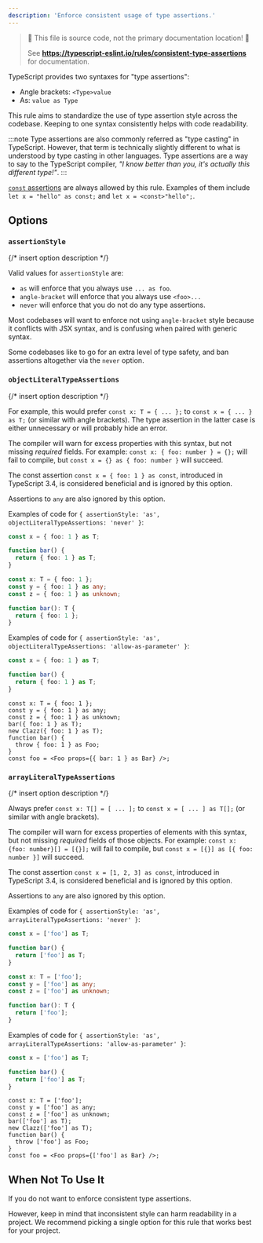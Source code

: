 ---
description: 'Enforce consistent usage of type assertions.'
---


> 🛑 This file is source code, not the primary documentation location! 🛑
>
> See **https://typescript-eslint.io/rules/consistent-type-assertions** for documentation.

TypeScript provides two syntaxes for "type assertions":

- Angle brackets: `<Type>value`
- As: `value as Type`

This rule aims to standardize the use of type assertion style across the codebase.
Keeping to one syntax consistently helps with code readability.

:::note
Type assertions are also commonly referred as "type casting" in TypeScript.
However, that term is technically slightly different to what is understood by type casting in other languages.
Type assertions are a way to say to the TypeScript compiler, _"I know better than you, it's actually this different type!"_.
:::

[`const` assertions](https://www.typescriptlang.org/docs/handbook/release-notes/typescript-3-4.html#const-assertions) are always allowed by this rule.
Examples of them include `let x = "hello" as const;` and `let x = <const>"hello";`.

## Options

### `assertionStyle`

{/* insert option description */}

Valid values for `assertionStyle` are:

- `as` will enforce that you always use `... as foo`.
- `angle-bracket` will enforce that you always use `<foo>...`
- `never` will enforce that you do not do any type assertions.

Most codebases will want to enforce not using `angle-bracket` style because it conflicts with JSX syntax, and is confusing when paired with generic syntax.

Some codebases like to go for an extra level of type safety, and ban assertions altogether via the `never` option.

### `objectLiteralTypeAssertions`

{/* insert option description */}

For example, this would prefer `const x: T = { ... };` to `const x = { ... } as T;` (or similar with angle brackets).
The type assertion in the latter case is either unnecessary or will probably hide an error.

The compiler will warn for excess properties with this syntax, but not missing _required_ fields. For example: `const x: { foo: number } = {};` will fail to compile, but `const x = {} as { foo: number }` will succeed.

The const assertion `const x = { foo: 1 } as const`, introduced in TypeScript 3.4, is considered beneficial and is ignored by this option.

Assertions to `any` are also ignored by this option.

Examples of code for `{ assertionStyle: 'as', objectLiteralTypeAssertions: 'never' }`:

<Tabs>
<TabItem value="❌ Incorrect">

```ts option='{ "assertionStyle": "as", "objectLiteralTypeAssertions": "never" }'
const x = { foo: 1 } as T;

function bar() {
  return { foo: 1 } as T;
}
```

</TabItem>
<TabItem value="✅ Correct">

```ts option='{ "assertionStyle": "as", "objectLiteralTypeAssertions": "never" }'
const x: T = { foo: 1 };
const y = { foo: 1 } as any;
const z = { foo: 1 } as unknown;

function bar(): T {
  return { foo: 1 };
}
```

</TabItem>
</Tabs>

Examples of code for `{ assertionStyle: 'as', objectLiteralTypeAssertions: 'allow-as-parameter' }`:

<Tabs>
<TabItem value="❌ Incorrect">

```ts option='{ "assertionStyle": "as", "objectLiteralTypeAssertions": "allow-as-parameter" }'
const x = { foo: 1 } as T;

function bar() {
  return { foo: 1 } as T;
}
```

</TabItem>
<TabItem value="✅ Correct">

```tsx option='{ "assertionStyle": "as", "objectLiteralTypeAssertions": "allow-as-parameter" }'
const x: T = { foo: 1 };
const y = { foo: 1 } as any;
const z = { foo: 1 } as unknown;
bar({ foo: 1 } as T);
new Clazz({ foo: 1 } as T);
function bar() {
  throw { foo: 1 } as Foo;
}
const foo = <Foo props={{ bar: 1 } as Bar} />;
```

</TabItem>
</Tabs>

### `arrayLiteralTypeAssertions`

{/* insert option description */}

Always prefer `const x: T[] = [ ... ];` to `const x = [ ... ] as T[];` (or similar with angle brackets).

The compiler will warn for excess properties of elements with this syntax, but not missing _required_ fields of those objects.
For example: `const x: {foo: number}[] = [{}];` will fail to compile, but `const x = [{}] as [{ foo: number }]` will succeed.

The const assertion `const x = [1, 2, 3] as const`, introduced in TypeScript 3.4, is considered beneficial and is ignored by this option.

Assertions to `any` are also ignored by this option.

Examples of code for `{ assertionStyle: 'as', arrayLiteralTypeAssertions: 'never' }`:

<Tabs>
<TabItem value="❌ Incorrect">

```ts option='{ "assertionStyle": "as", "arrayLiteralTypeAssertions": "never" }'
const x = ['foo'] as T;

function bar() {
  return ['foo'] as T;
}
```

</TabItem>
<TabItem value="✅ Correct">

```ts option='{ "assertionStyle": "as", "arrayLiteralTypeAssertions": "never" }'
const x: T = ['foo'];
const y = ['foo'] as any;
const z = ['foo'] as unknown;

function bar(): T {
  return ['foo'];
}
```

</TabItem>
</Tabs>

Examples of code for `{ assertionStyle: 'as', arrayLiteralTypeAssertions: 'allow-as-parameter' }`:

<Tabs>
<TabItem value="❌ Incorrect">

```ts option='{ "assertionStyle": "as", "arrayLiteralTypeAssertions": "allow-as-parameter" }'
const x = ['foo'] as T;

function bar() {
  return ['foo'] as T;
}
```

</TabItem>
<TabItem value="✅ Correct">

```tsx option='{ "assertionStyle": "as", "arrayLiteralTypeAssertions": "allow-as-parameter" }'
const x: T = ['foo'];
const y = ['foo'] as any;
const z = ['foo'] as unknown;
bar(['foo'] as T);
new Clazz(['foo'] as T);
function bar() {
  throw ['foo'] as Foo;
}
const foo = <Foo props={['foo'] as Bar} />;
```

</TabItem>
</Tabs>

## When Not To Use It

If you do not want to enforce consistent type assertions.

However, keep in mind that inconsistent style can harm readability in a project.
We recommend picking a single option for this rule that works best for your project.
